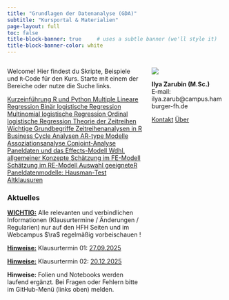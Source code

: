 ```yaml
---
title: "Grundlagen der Datenanalyse (GDA)"
subtitle: "Kursportal & Materialien"
page-layout: full
toc: false
title-block-banner: true     # uses a subtle banner (we'll style it)
title-block-banner-color: white
---
```


::: {.columns}
::: {.column width="65%"}

Welcome! Hier findest du Skripte, Beispiele und `R`‑Code für den Kurs.
Starte mit einem der Bereiche oder nutze die Suche links.

<div class="home-cta">
  <a class="btn btn-primary btn-cta" href="include/01_programmierung.qmd">
    Kurzeinführung R und Python
  </a>
  <a class="btn btn-outline-primary btn-cta" href="include/02_02_MLR.qmd">
    Multiple Lineare Regression
  </a>
  <a class="btn btn-outline-primary btn-cta" href="include/02_03_BLR.qmd">
    Binär logistische Regression
  </a>
  <a class="btn btn-outline-primary btn-cta" href="include/02_04_MLR.qmd">
    Multinomial logistische Regression
  </a>
  <a class="btn btn-outline-primary btn-cta" href="include/02_05_OLR.qmd">
    Ordinal logistische Regression
  </a>
  <a class="btn btn-outline-primary btn-cta" href="/include/03_01_TZ.qmd">
    Theorie der Zeitreihen
  </a>
    <a class="btn btn-outline-primary btn-cta" href="./include/03_02_WGB.qmd">
    Wichtige Grundbegriffe
  </a>
    <a class="btn btn-outline-primary btn-cta" href="./include/03_03_ZRA_in_R.qmd">
    Zeitreihenanalysen in R
  </a>
  <a class="btn btn-outline-primary btn-cta" href="./include/03_04_BCA.qmd">
    Business Cycle Analysen
  </a>
  <a class="btn btn-outline-primary btn-cta" href="./include/03_05_AR_GARCH.qmd">
    AR-type Modelle
  </a>
  <a class="btn btn-outline-primary btn-cta" href="./include/04_01_apriori_definitions.qmd">
    Assoziationsanalyse
  </a>
  <a class="btn btn-outline-primary btn-cta" href="./include/04_02_conjoint.qmd">
    Conjoint-Analyse
  </a>
    <a class="btn btn-outline-primary btn-cta" href="./include/05_01_paneldaten_effectsmodels.qmd">
    Paneldaten und das Effects-Modell
  </a>
    <a class="btn btn-outline-primary btn-cta" href="./include/05_02_03_paneldaten_weiteres.qmd">
    Wdhl. allgemeiner Konzepte
  </a>
    <a class="btn btn-outline-primary btn-cta" href="./include/05_04_FE_modell.qmd">
    Schätzung im FE-Modell
  </a>
    <a class="btn btn-outline-primary btn-cta" href="./include/05_05_RE_modell.qmd">
    Schätzung im RE-Modell
  </a>
    <a class="btn btn-outline-primary btn-cta" href="./include/05_06_hausmann.qmd">
    Auswahl geeigneteR Paneldatenmodelle: Hausman-Test
  </a>
  <a class="btn btn-outline-secondary btn-cta" href="include/99_altklausuren_A1.qmd">
    Altklausuren
  </a>
</div>


### Aktuelles {.mt-4}

::: {.callout-important}
[**WICHTIG:**]{.underline} Alle relevanten und verbindlichen Informationen 
(Klausurtermine / Änderungen / Regularien) nur auf den HFH Seiten 
und im Webcampus $\ra$ regelmäßig vorbeischauen !
:::

::: {.callout-caution}
[**Hinweise:**]{.underline} Klausurtermin 01: [27.09.2025]{.underline .ctl}
:::

::: {.callout-caution}
[**Hinweise:**]{.underline} Klausurtermin 02: [20.12.2025]{.underline .ctl}
:::

::: {.callout-tip}
**Hinweise:** Folien und Notebooks werden laufend ergänzt. Bei Fragen oder
Fehlern bitte im GitHub-Menü (links oben) melden.
:::

:::
::: {.column width="35%"}

![](assets/logo_hfh.png){.home-logo}

**Ilya Zarubin (M.Sc.)**  
E‑mail: ilya.zarub@campus.hamburger-fh.de

<div class="d-flex gap-2 mt-2">
  <a class="btn btn-sm btn-outline-secondary" href="mailto:ilya.zarub@campus.hamburger-fh.de">Kontakt</a>
  <a class="btn btn-sm btn-outline-secondary" href="https://github.com/ilyaZar/">Über</a>
</div>

:::
:::
